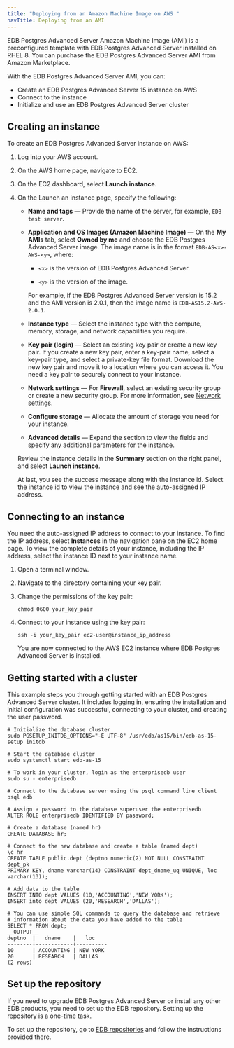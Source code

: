 ```yaml
---
title: "Deploying from an Amazon Machine Image on AWS "
navTitle: Deploying from an AMI
---
```



EDB Postgres Advanced Server Amazon Machine Image (AMI) is a preconfigured template with EDB Postgres Advanced Server installed on RHEL 8. You can purchase the EDB Postgres Advanced Server AMI from Amazon Marketplace. 

With the EDB Postgres Advanced Server AMI, you can:
- Create an EDB Postgres Advanced Server 15 instance on AWS
- Connect to the instance
- Initialize and use an EDB Postgres Advanced Server cluster

## Creating an instance

To create an EDB Postgres Advanced Server instance on AWS: 

1. Log into your AWS account.

1. On the AWS home page, navigate to EC2.

1. On the EC2 dashboard, select **Launch instance**.

1. On the Launch an instance page, specify the following:

   - **Name and tags** &mdash; Provide the name of the server, for example, `EDB test server`.

   - **Application and OS Images (Amazon Machine Image)** &mdash; On the **My AMIs** tab, select **Owned by me** and choose the EDB Postgres Advanced Server image. The image name is in the format `EDB-AS<x>-AWS-<y>`, where: 
   
     - `<x>` is the version of EDB Postgres Advanced Server. 

     - `<y>` is the version of the image.
     
     For example, if the EDB Postgres Advanced Server version is 15.2 and the AMI version is 2.0.1, then the image name is `EDB-AS15.2-AWS-2.0.1`.
 
   - **Instance type** &mdash; Select the instance type with the compute, memory, storage, and network capabilities you require.

   - **Key pair (login)** &mdash; Select an existing key pair or create a new key pair. If you create a new key pair, enter a key-pair name, select a key-pair type, and select a private-key file format. Download the new key pair and move it to a location where you can access it. You need a key pair to securely connect to your instance.

   - **Network settings** &mdash; For **Firewall**, select an existing security group or create a new security group. For more information, see [Network settings](https://docs.aws.amazon.com/AWSEC2/latest/UserGuide/ec2-networking.html).

   - **Configure storage** &mdash; Allocate the amount of storage you need for your instance.

   - **Advanced details** &mdash; Expand the section to view the fields and specify any additional parameters for the instance.

   Review the instance details in the **Summary** section on the right panel, and select **Launch instance**.

   At last, you see the success message along with the instance id. Select the instance id to view the instance and see the auto-assigned IP address.

## Connecting to an instance

You need the auto-assigned IP address to connect to your instance. To find the IP address, select **Instances** in the navigation pane on the EC2 home page. To view the complete details of your instance, including the IP address, select the instance ID next to your instance name.

1. Open a terminal window.

1. Navigate to the directory containing your key pair.

1. Change the permissions of the key pair:

   ```shell
   chmod 0600 your_key_pair
   ```

1. Connect to your instance using the key pair:

   ```shell
   ssh -i your_key_pair ec2-user@instance_ip_address
   ```

   You are now connected to the AWS EC2 instance where EDB Postgres Advanced Server is installed. 

## Getting started with a cluster

This example steps you through getting started with an EDB Postgres Advanced Server cluster. It includes logging in, ensuring the installation and initial configuration was successful, connecting to your cluster, and creating the user password.

```shell
# Initialize the database cluster
sudo PGSETUP_INITDB_OPTIONS="-E UTF-8" /usr/edb/as15/bin/edb-as-15-setup initdb

# Start the database cluster
sudo systemctl start edb-as-15

# To work in your cluster, login as the enterprisedb user
sudo su - enterprisedb

# Connect to the database server using the psql command line client
psql edb

# Assign a password to the database superuser the enterprisedb
ALTER ROLE enterprisedb IDENTIFIED BY password;

# Create a database (named hr)
CREATE DATABASE hr;

# Connect to the new database and create a table (named dept)
\c hr
CREATE TABLE public.dept (deptno numeric(2) NOT NULL CONSTRAINT dept_pk
PRIMARY KEY, dname varchar(14) CONSTRAINT dept_dname_uq UNIQUE, loc
varchar(13));

# Add data to the table
INSERT INTO dept VALUES (10,'ACCOUNTING','NEW YORK');
INSERT into dept VALUES (20,'RESEARCH','DALLAS');

# You can use simple SQL commands to query the database and retrieve
# information about the data you have added to the table
SELECT * FROM dept;
__OUTPUT__
deptno  |   dname    |   loc
--------+------------+----------
10      | ACCOUNTING | NEW YORK
20      | RESEARCH   | DALLAS
(2 rows)
```

## Set up the repository

If you need to upgrade EDB Postgres Advanced Server or install any other EDB products, you need to set up the EDB repository. Setting up the repository is a one-time task. 

To set up the repository, go to [EDB repositories](https://www.enterprisedb.com/repos-downloads) and follow the instructions provided there.
